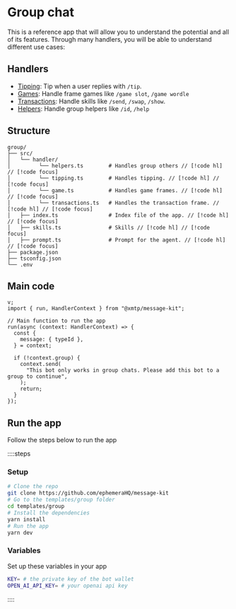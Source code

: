 # Group chat

This is a reference app that will allow you to understand the potential and all of its features. Through many handlers, you will be able to understand different use cases:

## Handlers

- [Tipping](/templates/group/handlers/tipping): Tip when a user replies with `/tip`.
- [Games](/templates/group/handlers/games): Handle frame games like `/game slot`, `/game wordle`
- [Transactions](/templates/group/handlers/transactions): Handle skills like `/send`, `/swap`, `/show`.
- [Helpers](/templates/group/handlers/helpers): Handle group helpers like `/id`, `/help`

## Structure

```
group/
├── src/
│   └── handler/
│         └── helpers.ts        # Handles group others // [!code hl] // [!code focus]
│         └── tipping.ts        # Handles tipping. // [!code hl] // [!code focus]
│         └── game.ts           # Handles game frames. // [!code hl] // [!code focus]
│         └── transactions.ts   # Handles the transaction frame. // [!code hl] // [!code focus]
│   ├── index.ts                # Index file of the app. // [!code hl] // [!code focus]
│   ├── skills.ts               # Skills // [!code hl] // [!code focus]
│   ├── prompt.ts               # Prompt for the agent. // [!code hl] // [!code focus]
├── package.json
├── tsconfig.json
└── .env
```

## Main code

```tsx [src/index.ts]
v;
import { run, HandlerContext } from "@xmtp/message-kit";

// Main function to run the app
run(async (context: HandlerContext) => {
  const {
    message: { typeId },
  } = context;

  if (!context.group) {
    context.send(
      "This bot only works in group chats. Please add this bot to a group to continue",
    );
    return;
  }
});
```

## Run the app

Follow the steps below to run the app

::::steps

### Setup

```bash [cmd]
# Clone the repo
git clone https://github.com/ephemeraHQ/message-kit
# Go to the templates/group folder
cd templates/group
# Install the dependencies
yarn install
# Run the app
yarn dev
```

### Variables

Set up these variables in your app

```bash [cmd]
KEY= # the private key of the bot wallet
OPEN_AI_API_KEY= # your openai api key
```

::::
